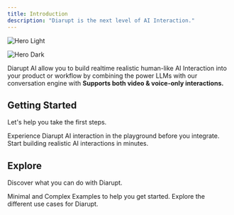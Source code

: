 ```yaml
---
title: Introduction
description: "Diarupt is the next level of AI Interaction."
---
```


<img
  className="block dark:hidden"
  src="/images/hero-light.svg"
  alt="Hero Light"
/>

<img
  className="hidden dark:block"
  src="/images/hero-dark.svg"
  alt="Hero Dark"
/>

Diarupt AI allow you to build realtime realistic human-like AI Interaction into your product or workflow by 
combining the power LLMs with our conversation engine with **Supports both video & voice-only interactions.**

## Getting Started
Let's help you take the first steps.

<CardGroup cols={2}>
  <Card
    title="Try out in Playground"
    icon="play"
    href="https://beta.diarupt.ai/playground"
  >
    Experience Diarupt AI interaction in the playground before you integrate.
  </Card>
  <Card
    title="Quick Start"
    icon="code"
    href="/quickstart"
  >
    Start building realistic AI interactions in minutes.
  </Card>
</CardGroup>

## Explore

Discover what you can do with Diarupt.

<CardGroup cols={2}>
  <Card
    title="Examples"
    icon="github"
    href="https://github.com/Diarupt/examples"
  >
    Minimal and Complex Examples to help you get started.
  </Card>
  <Card
    title="Use Cases"
    icon="stars"
    href="/use-cases"
  >
    Explore the different use cases for Diarupt.
  </Card>
</CardGroup>
